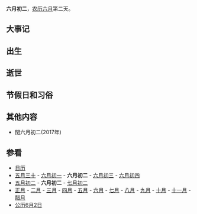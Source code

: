 {{Lunar06Calendar}}
'''六月初二'''，[[农历|农历]][[六月_(农历)|六月]]第二天。

==大事记==

==出生==

==逝世==

==节假日和习俗==

==其他内容==
*閏六月初二(2017年)

==参看==
*[[历史上的今天|日历]]
*[[五月三十|五月三十]] - [[六月初一|六月初一]] - '''六月初二''' - [[六月初三|六月初三]] - [[六月初四|六月初四]] 
*[[五月初二|五月初二]] - '''六月初二''' - [[七月初二|七月初二]]
*[[正月|正月]] - [[二月_(农历)|二月]] - [[三月_(农历)|三月]] - [[四月_(农历)|四月]] - [[五月_(农历)|五月]] - [[六月_(农历)|六月]] - [[七月_(农历)|七月]] - [[八月_(农历)|八月]] - [[九月_(农历)|九月]] - [[十月_(农历)|十月]] - [[十一月_(农历)|十一月]] - [[腊月|腊月]]
*[[公历|公历]][[6月2日|6月2日]]